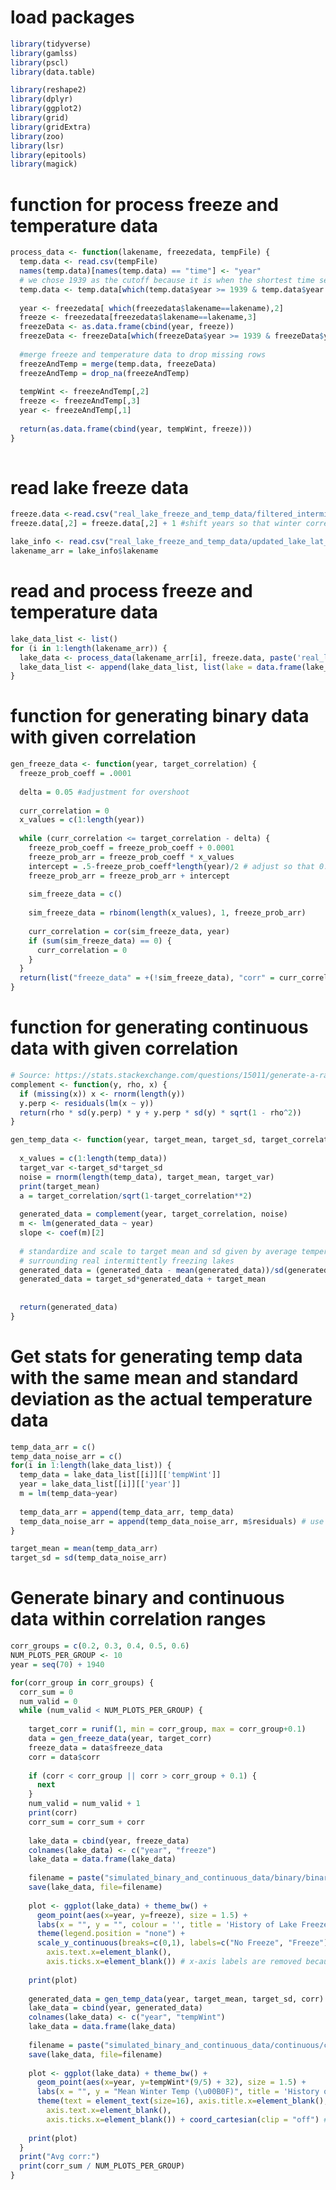 
# load packages
```r
library(tidyverse)
library(gamlss)
library(pscl)
library(data.table)

library(reshape2)
library(dplyr)
library(ggplot2)
library(grid)
library(gridExtra)
library(zoo)
library(lsr)
library(epitools)
library(magick)
```


# function for process freeze and temperature data
```r

process_data <- function(lakename, freezedata, tempFile) {
  temp.data <- read.csv(tempFile)
  names(temp.data)[names(temp.data) == "time"] <- "year"
  # we chose 1939 as the cutoff because it is when the shortest time series (vattern) starts
  temp.data <- temp.data[which(temp.data$year >= 1939 & temp.data$year <= 2019),]
  
  year <- freezedata[ which(freezedata$lakename==lakename),2]
  freeze <- freezedata[freezedata$lakename==lakename,3]
  freezeData <- as.data.frame(cbind(year, freeze))
  freezeData <- freezeData[which(freezeData$year >= 1939 & freezeData$year <= 2019),]
  
  #merge freeze and temperature data to drop missing rows
  freezeAndTemp = merge(temp.data, freezeData)
  freezeAndTemp = drop_na(freezeAndTemp)
  
  tempWint <- freezeAndTemp[,2] 
  freeze <- freezeAndTemp[,3]
  year <- freezeAndTemp[,1]
    
  return(as.data.frame(cbind(year, tempWint, freeze)))
}
  
```

# read lake freeze data
```r
freeze.data <-read.csv("real_lake_freeze_and_temp_data/filtered_intermittent_lakes_freeze.csv", header = T)
freeze.data[,2] = freeze.data[,2] + 1 #shift years so that winter corresponds with January

lake_info <- read.csv("real_lake_freeze_and_temp_data/updated_lake_lat_lon.csv", header = T)
lakename_arr = lake_info$lakename

```

# read and process freeze and temperature data
```r
lake_data_list <- list()
for (i in 1:length(lakename_arr)) {
  lake_data <- process_data(lakename_arr[i], freeze.data, paste('real_lake_freeze_and_temp_data/lakes_winter_temp_data/', lakename_arr[i], ".csv", sep = ""))
  lake_data_list <- append(lake_data_list, list(lake = data.frame(lake_data)))
}

```

# function for generating binary data with given correlation
```r

gen_freeze_data <- function(year, target_correlation) {
  freeze_prob_coeff = .0001
  
  delta = 0.05 #adjustment for overshoot
  
  curr_correlation = 0
  x_values = c(1:length(year))
  
  while (curr_correlation <= target_correlation - delta) {
    freeze_prob_coeff = freeze_prob_coeff + 0.0001
    freeze_prob_arr = freeze_prob_coeff * x_values
    intercept = .5-freeze_prob_coeff*length(year)/2 # adjust so that 0.5 prob of freeze at halfway point
    freeze_prob_arr = freeze_prob_arr + intercept
    
    sim_freeze_data = c()
    
    sim_freeze_data = rbinom(length(x_values), 1, freeze_prob_arr)
    
    curr_correlation = cor(sim_freeze_data, year)
    if (sum(sim_freeze_data) == 0) {
      curr_correlation = 0
    }
  }
  return(list("freeze_data" = +(!sim_freeze_data), "corr" = curr_correlation, "theta" = freeze_prob_arr)) #flip 0s and 1s
}
```

# function for generating continuous data with given correlation
```r
# Source: https://stats.stackexchange.com/questions/15011/generate-a-random-variable-with-a-defined-correlation-to-an-existing-variables
complement <- function(y, rho, x) {
  if (missing(x)) x <- rnorm(length(y)) 
  y.perp <- residuals(lm(x ~ y))
  return(rho * sd(y.perp) * y + y.perp * sd(y) * sqrt(1 - rho^2))
}

gen_temp_data <- function(year, target_mean, target_sd, target_correlation) {
  
  x_values = c(1:length(temp_data))
  target_var <-target_sd*target_sd
  noise = rnorm(length(temp_data), target_mean, target_var)
  print(target_mean)
  a = target_correlation/sqrt(1-target_correlation**2)
  
  generated_data = complement(year, target_correlation, noise)
  m <- lm(generated_data ~ year)
  slope <- coef(m)[2]
  
  # standardize and scale to target mean and sd given by average temperature 
  # surrounding real intermittently freezing lakes
  generated_data = (generated_data - mean(generated_data))/sd(generated_data)
  generated_data = target_sd*generated_data + target_mean
  
  
  return(generated_data)
}
```

# Get stats for generating temp data with the same mean and standard deviation as the actual temperature data
```r
temp_data_arr = c()
temp_data_noise_arr = c()
for(i in 1:length(lake_data_list)) {
  temp_data = lake_data_list[[i]][['tempWint']]
  year = lake_data_list[[i]][['year']]
  m = lm(temp_data~year)
  
  temp_data_arr = append(temp_data_arr, temp_data)
  temp_data_noise_arr = append(temp_data_noise_arr, m$residuals) # use standard deviation of the residuals
}

target_mean = mean(temp_data_arr)
target_sd = sd(temp_data_noise_arr)
```

# Generate binary and continuous data within correlation ranges
```r
corr_groups = c(0.2, 0.3, 0.4, 0.5, 0.6)
NUM_PLOTS_PER_GROUP <- 10
year = seq(70) + 1940 

for(corr_group in corr_groups) {
  corr_sum = 0
  num_valid = 0
  while (num_valid < NUM_PLOTS_PER_GROUP) {
    
    target_corr = runif(1, min = corr_group, max = corr_group+0.1)
    data = gen_freeze_data(year, target_corr)
    freeze_data = data$freeze_data
    corr = data$corr
    
    if (corr < corr_group || corr > corr_group + 0.1) {
      next
    }
    num_valid = num_valid + 1
    print(corr)
    corr_sum = corr_sum + corr
    
    lake_data = cbind(year, freeze_data)
    colnames(lake_data) <- c("year", "freeze")
    lake_data = data.frame(lake_data)
    
    filename = paste("simulated_binary_and_continuous_data/binary/binary", corr, ".Rda", sep = "_")
    save(lake_data, file=filename)
    
    plot <- ggplot(lake_data) + theme_bw() +
      geom_point(aes(x=year, y=freeze), size = 1.5) + 
      labs(x = "", y = "", colour = '', title = 'History of Lake Freeze in Townsville') +
      theme(legend.position = "none") + 
      scale_y_continuous(breaks=c(0,1), labels=c("No Freeze", "Freeze")) + theme(text = element_text(size=16)) + theme(axis.text.y = element_text(size = 16)) + theme(axis.text.y = element_text(margin = margin(t = 0, r = 5, b = 0, l = 0), angle = 90, vjust = 0, hjust=c(.2, .8)), axis.title.x=element_blank(),
        axis.text.x=element_blank(),
        axis.ticks.x=element_blank()) # x-axis labels are removed because CPD experiment sliders have year labels, years can be added back for change perception experiment
  
    print(plot)
    
    generated_data = gen_temp_data(year, target_mean, target_sd, corr)
    lake_data = cbind(year, generated_data)
    colnames(lake_data) <- c("year", "tempWint")
    lake_data = data.frame(lake_data)
    
    filename = paste("simulated_binary_and_continuous_data/continuous/continuous", corr, ".Rda", sep = "_")
    save(lake_data, file=filename)
    
    plot <- ggplot(lake_data) + theme_bw() +
      geom_point(aes(x=year, y=tempWint*(9/5) + 32), size = 1.5) + 
      labs(x = "", y = "Mean Winter Temp (\u00B0F)", title = 'History of Average Winter Temperature in Townsville') +
      theme(text = element_text(size=16), axis.title.x=element_blank(),
        axis.text.x=element_blank(),
        axis.ticks.x=element_blank()) + coord_cartesian(clip = "off") # x-axis labels are removed because CPD experiment sliders have year labels, years can be added back for change perception experiment
    
    print(plot)
  }
  print("Avg corr:")
  print(corr_sum / NUM_PLOTS_PER_GROUP)
}
```




